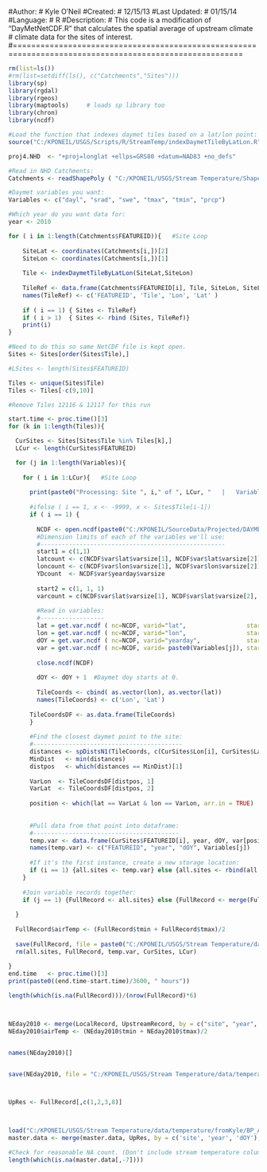 #Author:
#  Kyle O'Neil
#Created:
#  12/15/13
#Last Updated:
#  01/15/14
#Language:
#	 R
#Description:
#  This code is a modification of "DayMetNetCDF.R" that calculates the spatial average of upstream climate
#   climate data for the sites of interest.
#========================================================================================================

```r
rm(list=ls())
#rm(list=setdiff(ls(), c("Catchments","Sites")))
library(sp)
library(rgdal)
library(rgeos)
library(maptools)     # loads sp library too
library(chron)
library(ncdf)

#Load the function that indexes daymet tiles based on a lat/lon point:
source("C:/KPONEIL/USGS/Scripts/R/StreamTemp/indexDaymetTileByLatLon.R")
```

```r
proj4.NHD  <- "+proj=longlat +ellps=GRS80 +datum=NAD83 +no_defs"

#Read in NHD Catchments:
Catchments <- readShapePoly ( "C:/KPONEIL/USGS/Stream Temperature/Shapefiles/NewEnglandCatchments.shp", proj4string=CRS(proj4.NHD))

#Daymet variables you want:
Variables <- c("dayl", "srad", "swe", "tmax", "tmin", "prcp")

#Which year do you want data for:
year <- 2010

```

```r

for ( i in 1:length(Catchments$FEATUREID)){   #Site Loop
  
    SiteLat <- coordinates(Catchments[i,])[2]
    SiteLon <- coordinates(Catchments[i,])[1]
  
    Tile <- indexDaymetTileByLatLon(SiteLat,SiteLon)
    
    TileRef <- data.frame(Catchments$FEATUREID[i], Tile, SiteLon, SiteLat)
    names(TileRef) <- c('FEATUREID', 'Tile', 'Lon', 'Lat' )
    
    if ( i == 1) { Sites <- TileRef}
    if ( i > 1)  { Sites <- rbind (Sites, TileRef)}
    print(i)
}

```

```r

#Need to do this so same NetCDF file is kept open.
Sites <- Sites[order(Sites$Tile),]

#LSites <- length(Sites$FEATUREID)

Tiles <- unique(Sites$Tile)
Tiles <- Tiles[-c(9,10)]

#Remove Tiles 12116 & 12117 for this run

start.time <- proc.time()[3]
for (k in 1:length(Tiles)){

  CurSites <- Sites[Sites$Tile %in% Tiles[k],]
  LCur <- length(CurSites$FEATUREID)

  for (j in 1:length(Variables)){
  
    for ( i in 1:LCur){   #Site Loop
      
      print(paste0("Processing: Site ", i," of ", LCur, "   |   Variable ", j, " of ", length(Variables), "   |   Tile: ", k, " of ", length(Tiles)))
          
      #ifelse ( i == 1, x <- -9999, x <- Sites$Tile[i-1])
      if ( i == 1) {
          
        NCDF <- open.ncdf(paste0("C:/KPONEIL/SourceData/Projected/DAYMET/Daily/", Tiles[k], "_", year,"/", Variables[j], ".nc"))    #netcdf
        #Dimension limits of each of the variables we'll use:
        #----------------------------------------------------
        start1 = c(1,1)
        latcount <- c(NCDF$var$lat$varsize[1], NCDF$var$lat$varsize[2])
        loncount <- c(NCDF$var$lon$varsize[1], NCDF$var$lon$varsize[2])
        YDcount  <- NCDF$var$yearday$varsize      
        
        start2 = c(1, 1, 1)
        varcount = c(NCDF$var$lat$varsize[1], NCDF$var$lat$varsize[2], NCDF$var$yearday$varsize)
  
        #Read in variables:
        #------------------
        lat = get.var.ncdf ( nc=NCDF, varid="lat",                 start = start1, count = latcount )
        lon = get.var.ncdf ( nc=NCDF, varid="lon",                 start = start1, count = loncount )
        dOY = get.var.ncdf ( nc=NCDF, varid="yearday",             start = 1,      count = YDcount  )
        var = get.var.ncdf ( nc=NCDF, varid= paste0(Variables[j]), start = start2, count = varcount )
        
        close.ncdf(NCDF)
          
        dOY <- dOY + 1  #Daymet doy starts at 0.
          
        TileCoords <- cbind( as.vector(lon), as.vector(lat))
        names(TileCoords) <- c('Lon', 'Lat')
      
      TileCoordsDF <- as.data.frame(TileCoords)
      }
      
      #Find the closest daymet point to the site:
      #------------------------------------------
      distances <- spDistsN1(TileCoords, c(CurSites$Lon[i], CurSites$Lat[i]), longlat = TRUE)
      MinDist   <- min(distances)
      distpos   <- which(distances == MinDist)[1]
    
      VarLon  <- TileCoordsDF[distpos, 1]
      VarLat  <- TileCoordsDF[distpos, 2]
  
      position <- which(lat == VarLat & lon == VarLon, arr.in = TRUE)  
      
      
      #Pull data from that point into dataframe:
      #-----------------------------------------
      temp.var <- data.frame(CurSites$FEATUREID[i], year, dOY, var[position[1], position[2], 1:365]) 
      names(temp.var) <- c("FEATUREID", "year", "dOY", Variables[j])
  
      #If it's the first instance, create a new storage location:
      if (i == 1) {all.sites <- temp.var} else {all.sites <- rbind(all.sites, temp.var)}
    }
    
    #Join variable records together:
    if (j == 1) {FullRecord <- all.sites} else {FullRecord <- merge(FullRecord, all.sites, by = c("FEATUREID", "year", "dOY"), all.x = T, sort = F)}
  
  }
  
  FullRecord$airTemp <- (FullRecord$tmin + FullRecord$tmax)/2
  
  save(FullRecord, file = paste0("C:/KPONEIL/USGS/Stream Temperature/data/temperature/fromKyle/BP_Analysis/BP_Analysis/DaymetClimateData/LocalValues/NHD_DaymetTile_", Tiles[k],"_", year, ".RData"))
  rm(all.sites, FullRecord, temp.var, CurSites, LCur)
  
}
end.time   <- proc.time()[3]
print(paste0((end.time-start.time)/3600, " hours"))

```

```r

length(which(is.na(FullRecord)))/(nrow(FullRecord)*6)



```




```r








```



















```r


NEday2010 <- merge(LocalRecord, UpstreamRecord, by = c("site", "year", "dOY"), all.x = T,  sort = F))
NEday2010$airTemp <- (NEday2010$tmin + NEday2010$tmax)/2


names(NEday2010)[]


save(NEday2010, file = "C:/KPONEIL/USGS/Stream Temperature/data/temperature/NEdaymet2010.RData")



UpRes <- FullRecord[,c(1,2,3,8)]



load("C:/KPONEIL/USGS/Stream Temperature/data/temperature/fromKyle/BP_Analysis/BP_Analysis/BPA_ClimateData865.RData")
master.data <- merge(master.data, UpRes, by = c('site', 'year', 'dOY'), all.x = T)

#Check for reasonable NA count. (Don't include stream temperature column.)
length(which(is.na(master.data[,-7])))



```

